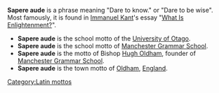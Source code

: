 '''Sapere aude''' is a phrase meaning "Dare to know." or "Dare to be wise". Most famously, it is found in [[Immanuel Kant]]'s essay "[[What Is Enlightenment?]]".

*'''Sapere aude''' is the school motto of the [[University of Otago]].
*'''Sapere aude''' is the school motto of [[Manchester Grammar School]].
*'''Sapere aude''' is the motto of Bishop [[Hugh Oldham]], founder of [[Manchester Grammar School]].
*'''Sapere aude''' is the town motto of [[Oldham]], [[England]].

[[Category:Latin mottos]]

{{disambig}}